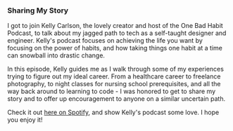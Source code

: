 
<HeroStrip
  title="Featured Guest @ One Bad Habit Podcast"
  subtitle="I got to be featured on the One Bad Habit Podcast by Kelly Carlson"
  image="/engagements/one-bad-habit/cover.png"
  date="June 2022"
  category="Public Speaking"
/>

### Sharing My Story

I got to join Kelly Carlson, the lovely creator and host of the One Bad Habit Podcast, to talk about my jagged path to tech as a self-taught designer and engineer. Kelly's podcast focuses on achieving the life you want by focusing on the power of habits, and how taking things one habit at a time can snowball into drastic change.

In this episode, Kelly guides me as I walk through some of my experiences trying to figure out my ideal career. From a healthcare career to freelance photography, to night classes for nursing school prerequisites, and all the way back around to learning to code - I was honored to get to share my story and to offer up encouragement to anyone on a similar uncertain path.

Check it out [here on Spotify](https://open.spotify.com/episode/3HQQbKl9Nm5J19a4napHNK?si=7c505c5a981f4796), and show Kelly's podcast some love. I hope you enjoy it!
